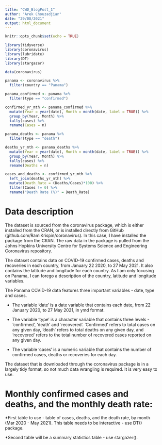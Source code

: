 ```yaml
---
title: "CWD_BlogPost_1"
author: "Arek Chouzadjian"
date: "29/08/2021"
output: html_document
---
```


```r
knitr::opts_chunk$set(echo = TRUE)
```

```r
library(tidyverse)
library(coronavirus)
library(lubridate)
library(DT)
library(stargazer)
```

```r
data(coronavirus)
```

```r
panama <- coronavirus %>%
  filter(country == "Panama")
```

```r
panama_confirmed <- panama %>%
  filter(type == "confirmed")
```

```r
confirmed_yr_mth <- panama_confirmed %>%
  mutate(Year = year(date), Month = month(date, label = TRUE)) %>%
  group_by(Year, Month) %>%
  tally(cases) %>%
  rename(Cases = n)
```

```r
panama_deaths <- panama %>%
  filter(type == "death")
```

```r
deaths_yr_mth <- panama_deaths %>%
  mutate(Year = year(date), Month = month(date, label = TRUE)) %>%
  group_by(Year, Month) %>%
  tally(cases) %>%
  rename(Deaths = n)
```

```r
cases_and_deaths <- confirmed_yr_mth %>%
  left_join(deaths_yr_mth) %>%
  mutate(Death_Rate = (Deaths/Cases)*100) %>%
  filter(Cases != 0) %>%
  rename("Death Rate (%)" = Death_Rate)
```

# Data description

The dataset is sourced from the coronavirus package, which is either installed from the CRAN, or is installed directly from GitHub (github.com/RamiKrispin/coronavirus). In this case, I have installed the package from the CRAN. The raw data in the package is pulled from the Johns Hopkins University Centre for Systems Science and Engineering Coronavirus repository. 

The dataset contains data on COVID-19 confirmed cases, deaths and recoveries in each country, from January 22 2020, to 27 May 2021. It also contains the latitude and longitude for each country. As I am only focusing on Panama, I can forego a description of the country, latitude and longitude variables. 

The Panama COVID-19 data features three important variables - date, type and cases. 

- The variable 'date' is a date variable that contains each date, from 22 January 2020, to 27 May 2021, in ymd format. 

- The variable 'type' is a character variable that contains three levels - 'confirmed', 'death' and 'recovered'. 'Confirmed' refers to total cases on any given day, 'death' refers to total deaths on any given day, and 'recovered' refers to the total number of recovered cases reported on any given day. 

- The variable 'cases' is a numeric variable that contains the number of confirmed cases, deaths or recoveries for each day. 

The dataset that is downloaded through the coronavirus package is in a largely tidy format, so not much data wrangling is required. It is very easy to use. 

# Monthly confirmed cases and deaths, and the monthly death rate: 

*First table to use - table of cases, deaths, and the death rate, by month (Mar 2020 - May 2021). This table needs to be interactive - use DT() package.  

*Second table will be a summary statistics table - use stargazer(). 







